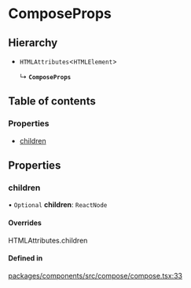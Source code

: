 # ComposeProps

## Hierarchy

- `HTMLAttributes`\<`HTMLElement`\>

  ↳ **`ComposeProps`**

## Table of contents

### Properties

- [children](props.md#children)

## Properties

### children

• `Optional` **children**: `ReactNode`

#### Overrides

HTMLAttributes.children

#### Defined in

[packages/components/src/compose/compose.tsx:33](https://github.com/vtex/shoreline/blob/9cdfd7505/packages/components/src/compose/compose.tsx#L33)
